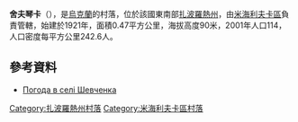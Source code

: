 {{coord|47|18|33|N|35|21|17|E|scale:100000|display=title}}

'''舍夫琴卡'''（{{lang-uk|Шевченка}}），是[[烏克蘭|烏克蘭]]的村落，位於該國東南部[[扎波羅熱州|扎波羅熱州]]，由[[米海利夫卡區|米海利夫卡區]]負責管轄，始建於1921年，面積0.47平方公里，海拔高度90米，2001年人口114，人口密度每平方公里242.6人。

==參考資料==
* [http://weather.in.ua/ua/zaporozhskaja/28739 Погода в селі Шевченка]

[[Category:扎波羅熱州村落|Category:扎波羅熱州村落]]
[[Category:米海利夫卡區村落|Category:米海利夫卡區村落]]


{{Zaporizhia-geo-stub}}